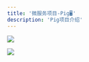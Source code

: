 ```yaml
---
title: '微服务项目-Pig🖥️'
description: 'Pig项目介绍'
---
```


![](https://s3api.srebro.cn:443/picgo/202506021402870.png)

![](https://s3api.srebro.cn:443/picgo/202506021402870.png)

